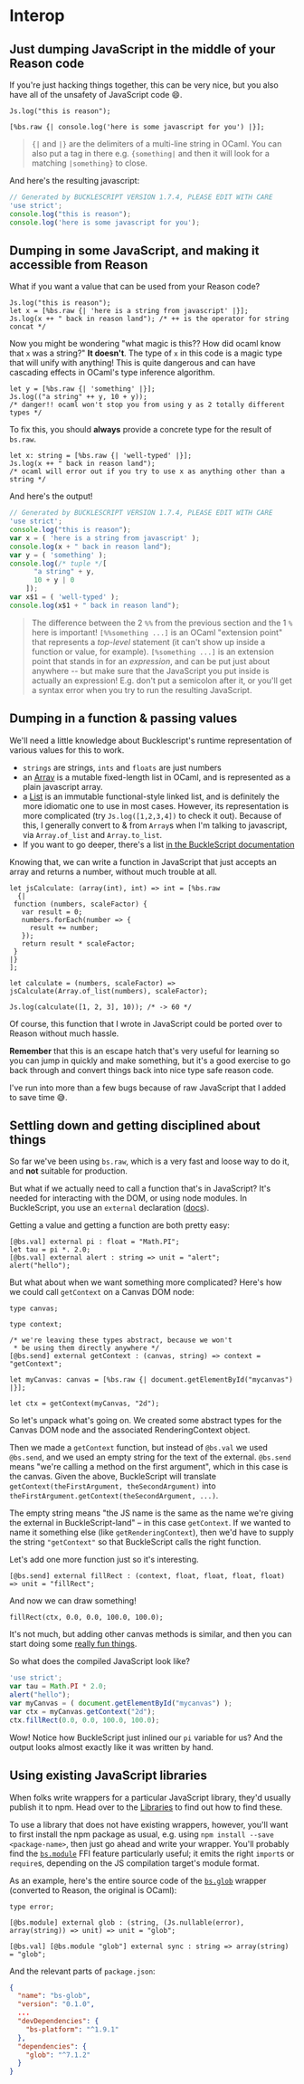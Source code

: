 
# Interop

## Just dumping JavaScript in the middle of your Reason code

If you're just hacking things together, this can be very nice, but you also have all of the unsafety of JavaScript code 😄.

```reason
Js.log("this is reason");

[%bs.raw {| console.log('here is some javascript for you') |}];
```

> `{|` and `|}` are the delimiters of a multi-line string in OCaml. You can also put a tag in there e.g. `{something|` and then it will look for a matching `|something}` to close.

And here's the resulting javascript:

```js
// Generated by BUCKLESCRIPT VERSION 1.7.4, PLEASE EDIT WITH CARE
'use strict';
console.log("this is reason");
console.log('here is some javascript for you');
```

## Dumping in some JavaScript, and making it accessible from Reason

What if you want a value that can be used from your Reason code?

```reason
Js.log("this is reason");
let x = [%bs.raw {| 'here is a string from javascript' |}];
Js.log(x ++ " back in reason land"); /* ++ is the operator for string concat */
```

Now you might be wondering "what magic is this?? How did ocaml know that `x` was a string?" **It doesn't**. The type of `x` in this code is a magic type that will unify with anything! This is quite dangerous and can have cascading effects in OCaml's type inference algorithm.

```reason
let y = [%bs.raw {| 'something' |}];
Js.log(("a string" ++ y, 10 + y));
/* danger!! ocaml won't stop you from using y as 2 totally different types */
```

To fix this, you should **always** provide a concrete type for the result of `bs.raw`.

```reason
let x: string = [%bs.raw {| 'well-typed' |}];
Js.log(x ++ " back in reason land");
/* ocaml will error out if you try to use x as anything other than a string */
```

And here's the output!

```js
// Generated by BUCKLESCRIPT VERSION 1.7.4, PLEASE EDIT WITH CARE
'use strict';
console.log("this is reason");
var x = ( 'here is a string from javascript' );
console.log(x + " back in reason land");
var y = ( 'something' );
console.log(/* tuple */[
      "a string" + y,
      10 + y | 0
    ]);
var x$1 = ( 'well-typed' );
console.log(x$1 + " back in reason land");
```

> The difference between the 2 `%%` from the previous section and the 1 `%` here is important! `[%%something ...]` is an OCaml "extension point" that represents a *top-level* statement (it can't show up inside a function or value, for example). `[%something ...]` is an extension point that stands in for an *expression*, and can be put just about anywhere -- but make sure that the JavaScript you put inside is actually an expression! E.g. don't put a semicolon after it, or you'll get a syntax error when you try to run the resulting JavaScript.

## Dumping in a function & passing values

We'll need a little knowledge about Bucklescript's runtime representation of various values for this to work.

- `strings` are strings, `ints` and `floats` are just numbers
- an [Array](list-and-array.md#array) is a mutable fixed-length list in OCaml, and is represented as a plain javascript array.
- a [List](list-and-array.md#list) is an immutable functional-style linked list, and is definitely the more idiomatic one to use in most cases. However, its representation is more complicated (try `Js.log([1,2,3,4])` to check it out). Because of this, I generally convert to & from `Array`s when I'm talking to javascript, via `Array.of_list` and `Array.to_list`.
- If you want to go deeper, there's a list [in the BuckleScript documentation](/docs/reason-compiler/latest/common-data-types#Cheat%20Sheet)

Knowing that, we can write a function in JavaScript that just accepts an array and returns a number, without much trouble at all.

```reason
let jsCalculate: (array(int), int) => int = [%bs.raw
  {|
 function (numbers, scaleFactor) {
   var result = 0;
   numbers.forEach(number => {
     result += number;
   });
   return result * scaleFactor;
 }
|}
];

let calculate = (numbers, scaleFactor) => jsCalculate(Array.of_list(numbers), scaleFactor);

Js.log(calculate([1, 2, 3], 10)); /* -> 60 */
```

Of course, this function that I wrote in JavaScript could be ported over to Reason without much hassle.

**Remember** that this is an escape hatch that's very useful for learning so you can jump in quickly and make something, but it's a good exercise to go back through and convert things back into nice type safe reason code.

I've run into more than a few bugs because of raw JavaScript that I added to save time 😅.

## Settling down and getting disciplined about things

So far we've been using `bs.raw`, which is a very fast and loose way to do it, and **not** suitable for production.

But what if we actually need to call a function that's in JavaScript? It's needed for interacting with the DOM, or using node modules. In BuckleScript, you use an `external` declaration ([docs](/docs/reason-compiler/latest/intro-to-external)).

Getting a value and getting a function are both pretty easy:

```reason
[@bs.val] external pi : float = "Math.PI";
let tau = pi *. 2.0;
[@bs.val] external alert : string => unit = "alert";
alert("hello");
```

But what about when we want something more complicated? Here's how we could call `getContext` on a Canvas DOM node:

```reason
type canvas;

type context;

/* we're leaving these types abstract, because we won't
 * be using them directly anywhere */
[@bs.send] external getContext : (canvas, string) => context = "getContext";

let myCanvas: canvas = [%bs.raw {| document.getElementById("mycanvas") |}];

let ctx = getContext(myCanvas, "2d");
```

So let's unpack what's going on. We created some abstract types for the Canvas DOM node and the associated RenderingContext object.

Then we made a `getContext` function, but instead of `@bs.val` we used `@bs.send`, and we used an empty string for the text of the external. `@bs.send` means "we're calling a method on the first argument", which in this case is the canvas. Given the above, BuckleScript will translate `getContext(theFirstArgument, theSecondArgument)` into `theFirstArgument.getContext(theSecondArgument, ...)`.

The empty string means "the JS name is the same as the name we're giving the external in BuckleScript-land" – in this case `getContext`. If we wanted to name it something else (like `getRenderingContext`), then we'd have to supply the string `"getContext"` so that BuckleScript calls the right function.

Let's add one more function just so it's interesting.

```reason
[@bs.send] external fillRect : (context, float, float, float, float) => unit = "fillRect";
```

And now we can draw something!

```reason
fillRect(ctx, 0.0, 0.0, 100.0, 100.0);
```

It's not much, but adding other canvas methods is similar, and then you can start doing some [really fun things](https://twitter.com/jaredforsyth/status/871062358076030976).

So what does the compiled JavaScript look like?

```js
'use strict';
var tau = Math.PI * 2.0;
alert("hello");
var myCanvas = ( document.getElementById("mycanvas") );
var ctx = myCanvas.getContext("2d");
ctx.fillRect(0.0, 0.0, 100.0, 100.0);
```

Wow! Notice how BuckleScript just inlined our `pi` variable for us? And the output looks almost exactly like it was written by hand.

## Using existing JavaScript libraries

When folks write wrappers for a particular JavaScript library, they'd usually publish it to npm. Head over to the [Libraries](libraries.md) to find out how to find these.

To use a library that does not have existing wrappers, however, you'll want to first install the npm package as usual, e.g. using `npm install --save <package-name>`, then just go ahead and write your wrapper. You'll probably find the [`bs.module`](/docs/reason-compiler/latest/import-export#Import) FFI feature particularly useful; it emits the right `import`s or `require`s, depending on the JS compilation target's module format.

As an example, here's the entire source code of the [`bs.glob`](https://github.com/reasonml-community/bs-glob) wrapper (converted to Reason, the original is OCaml):

```reason
type error;

[@bs.module] external glob : (string, (Js.nullable(error), array(string)) => unit) => unit = "glob";

[@bs.val] [@bs.module "glob"] external sync : string => array(string) = "glob";
```

And the relevant parts of `package.json`:

```json
{
  "name": "bs-glob",
  "version": "0.1.0",
  ...
  "devDependencies": {
    "bs-platform": "^1.9.1"
  },
  "dependencies": {
    "glob": "^7.1.2"
  }
}
```
